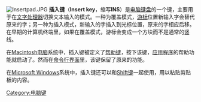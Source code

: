 {{noteTA
|1=zh-hans:文本; zh-hant:文件;
|2=zh-hans:帮助; zh-hant:說明;
|3=zh-hans:剪贴板; zh-hant:剪貼簿;
|4=zh-hans:粘贴; zh-hant:貼上;
|5=zh-hant:游標; zh-hans:光标;
}}
[[File:Insertpad.JPG|thumb]]
'''插入键'''（'''Insert key'''，缩写'''INS'''）是[[电脑键盘|电脑键盘]]的一个键，主要用于在[[文字处理器|文字处理器]]切换文本输入的模式。一种为覆盖模式，[[游标|游标]]位置新输入字会替代原来的字；另一种为插入模式，新输入的字插入到光标位置，原来的字相应后移。在早期的计算机终端里，如果在覆盖模式，游标会变成一个方块而不是通常的竖线。

在[[Macintosh|Macintosh电脑]]系统中，插入键被定义了[[帮助键|帮助键]]，按下该键，[[应用程序|应用程序]]的帮助功能就启动了。然而在[[命令行界面|命令行界面]]里，该键保留了原来的功能。

在[[Microsoft_Windows|Microsoft Windows]]系统中，插入键还可以和[[Shift键|Shift键]]一起使用，用以粘贴剪贴板的内容。

{{电脑小作品}}
{{鍵盤}}
{{电脑键盘的键}}

[[Category:电脑键|Category:电脑键]]